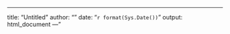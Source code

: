 ---
title: "Untitled"
author: ""
date: "`r format(Sys.Date())`"
output: html_document
---"

```r

```

